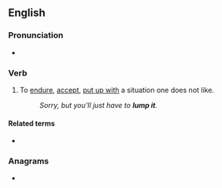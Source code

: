 ==English==

===Pronunciation===
* {{audio|en|En-au-lump it.ogg|Audio (AU)}}

===Verb===
{{en-verb|*}}

# {{lb|en|colloquial}} To [[endure]], [[accept]], [[put up with]] a situation one does not like.
#: ''Sorry, but you'll just have to '''lump it'''.''

====Related terms====
* {{l|en|like it or lump it}}

===Anagrams===
* {{anagrams|en|a=ilmptu|multip}}